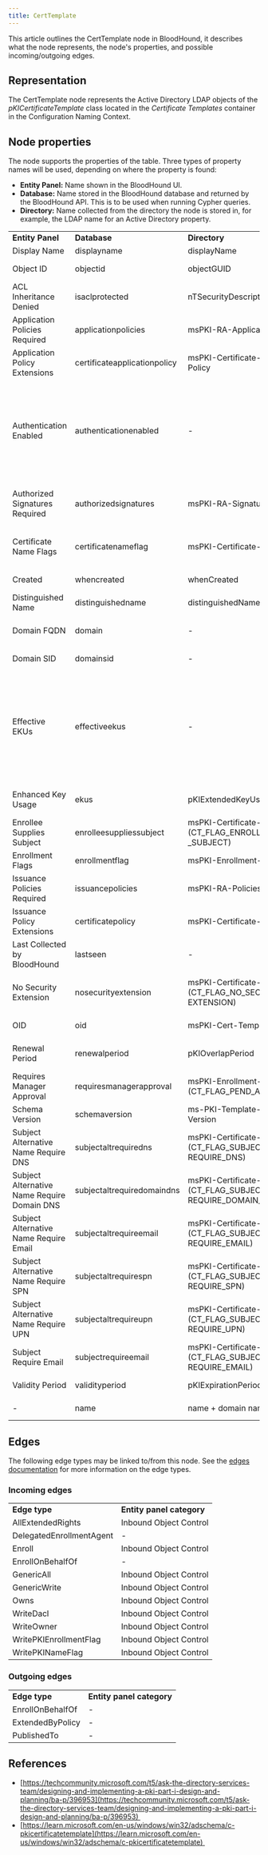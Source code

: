 ```yaml
---
title: CertTemplate
---
```


This article outlines the CertTemplate node in BloodHound, it describes what the node represents, the node's properties, and possible incoming/outgoing edges.

## Representation

The CertTemplate node represents the Active Directory LDAP objects of the _pKICertificateTemplate_ class located in the _Certificate Templates_ container in the Configuration Naming Context.

## Node properties

The node supports the properties of the table. Three types of property names will be used, depending on where the property is found:

* **Entity Panel:** Name shown in the BloodHound UI.
* **Database:** Name stored in the BloodHound database and returned by the BloodHound API. This is to be used when running Cypher queries.
* **Directory:** Name collected from the directory the node is stored in, for example, the LDAP name for an Active Directory property.

|     |     |     |     |
| --- | --- | --- | --- |
| **Entity Panel** | **Database** | **Directory** | **Description** |
| Display Name | displayname | displayName | The display name of the object. |
| Object ID | objectid | objectGUID | The object's unique identifier in the directory. |
| ACL Inheritance Denied | isaclprotected | nTSecurityDescriptor | Whether inherited permissions (ACEs) from containers are blocked on this object. |
| Application Policies Required | applicationpolicies | msPKI-RA-Application-Policies | The required RA application policy EKU in the counter signatures of certificate requests. |
| Application Policy Extensions | certificateapplicationpolicy | msPKI-Certificate-Application-Policy | List of EKUs that might go into issued certificates (see Effective EKUs). |
| Authentication Enabled | authenticationenabled | -   | Whether the certificate can be used for authentication. See this blog post for more details on how it is calculated: [https://posts.specterops.io/adcs-attack-paths-in-bloodhound-part-1-799f3d3b03cf](https://posts.specterops.io/adcs-attack-paths-in-bloodhound-part-1-799f3d3b03cf) |
| Authorized Signatures Required | authorizedsignatures | msPKI-RA-Signature | Specifies the number of enrollment registration authority signatures that are required in an enrollment request. |
| Certificate Name Flags | certificatenameflag | msPKI-Certificate-Name-Flag | Contains the flags related to constructing the Subject and Subject Alternative Name in an issued certificate. |
| Created | whencreated | whenCreated | When the object was created in the directory. |
| Distinguished Name | distinguishedname | distinguishedName | The name of the object and its location in AD. |
| Domain FQDN | domain | -   | The fully qualified domain name (FQDN) of the domain the object belongs to. |
| Domain SID | domainsid | -   | The SID of the domain the object belongs to. |
| Effective EKUs | effectiveekus | -   | The list EKUs that will be in the Enhanced Key Usage (2.5.29.37) property of issued certificates. <br/><br/>It will contain the EKUs of msPKI-Certificate-Application-Policy by default. It will contain the EKUs of pKIExtendedKeyUsage instead if the schema version is 1 and pKIExtendedKeyUsage is not empty. |
| Enhanced Key Usage | ekus | pKIExtendedKeyUsage | List of EKUs that might go into issued certificates (see Effective EKUs). |
| Enrollee Supplies Subject | enrolleesuppliessubject | msPKI-Certificate-Name-Flag (CT\_FLAG\_ENROLLEE_SUPPLIES  <br/>_SUBJECT) | Whether the certificate template requires the enrollee to supply the Subject Alternative Name data. |
| Enrollment Flags | enrollmentflag | msPKI-Enrollment-Flag | Contains enrollment-related flags. |
| Issuance Policies Required | issuancepolicies | msPKI-RA-Policies | Contains the list of required policy OIDs from those who sign enrollment requests. |
| Issuance Policy Extensions | certificatepolicy | msPKI-Certificate-Policy | List of issuance polices that are included in issued certificates. |
| Last Collected by BloodHound | lastseen | -   | When the object was last collected and ingested in BloodHound. |
| No Security Extension | nosecurityextension | msPKI-Certificate-Name-Flag (CT\_FLAG\_NO\_SECURITY\_  <br/>EXTENSION) | Whether issued certificates will include a certificate extension (SID of the enrollee), which may be required for authentication. |
| OID | oid | msPKI-Cert-Template-OID | Specifies the object identifier of the certificate template. |
| Renewal Period | renewalperiod | pKIOverlapPeriod | The period by which issued certificates should be renewed before they expire. |
| Requires Manager Approval | requiresmanagerapproval | msPKI-Enrollment-Flag (CT\_FLAG\_PEND\_ALL\_REQUESTS) | Whether certificate requests will require manager approval. |
| Schema Version | schemaversion | ms-PKI-Template-Schema-Version | The schema version of the certificate template. |
| Subject Alternative Name Require DNS | subjectaltrequiredns | msPKI-Certificate-Name-Flag (CT\_FLAG\_SUBJECT\_ALT\_  <br/>REQUIRE_DNS) | Whether the certificate template requires the DNS name of the subject for the Subject Alternative Name. |
| Subject Alternative Name Require Domain DNS | subjectaltrequiredomaindns | msPKI-Certificate-Name-Flag (CT\_FLAG\_SUBJECT\_ALT\_  <br/>REQUIRE\_DOMAIN\_DNS) | Whether the certificate template requires the domain DNS name of the subject for the Subject Alternative Name. |
| Subject Alternative Name Require Email | subjectaltrequireemail | msPKI-Certificate-Name-Flag (CT\_FLAG\_SUBJECT\_ALT\_  <br/>REQUIRE_EMAIL) | Whether the certificate template requires the email of the subject for the Subject Alternative Name. |
| Subject Alternative Name Require SPN | subjectaltrequirespn | msPKI-Certificate-Name-Flag (CT\_FLAG\_SUBJECT\_ALT\_  <br/>REQUIRE_SPN) | Whether the certificate template requires the UPN (yes, not the SPN) of the subject for the Subject Alternative Name. |
| Subject Alternative Name Require UPN | subjectaltrequireupn | msPKI-Certificate-Name-Flag (CT\_FLAG\_SUBJECT\_ALT\_  <br/>REQUIRE_UPN) | Whether the certificate template requires the UPN of the subject for the Subject Alternative Name. |
| Subject Require Email | subjectrequireemail | msPKI-Certificate-Name-Flag (CT\_FLAG\_SUBJECT_  <br/>REQUIRE_EMAIL) | Whether the certificate template requires the email of the subject. |
| Validity Period | validityperiod | pKIExpirationPeriod | The validity period for issued certificates. |
| -   | name | name + domain name | Name of the object + @ + the name of the domain. |

## Edges

The following edge types may be linked to/from this node. See the [edges documentation](/hc/en-us/sections/Edges) for more information on the edge types.

### Incoming edges

|     |     |
| --- | --- |
| **Edge type** | **Entity panel category** |
| AllExtendedRights | Inbound Object Control |
| DelegatedEnrollmentAgent | -   |
| Enroll | Inbound Object Control |
| EnrollOnBehalfOf | -   |
| GenericAll | Inbound Object Control |
| GenericWrite | Inbound Object Control |
| Owns | Inbound Object Control |
| WriteDacl | Inbound Object Control |
| WriteOwner | Inbound Object Control |
| WritePKIEnrollmentFlag | Inbound Object Control |
| WritePKINameFlag | Inbound Object Control |

### Outgoing edges

|     |     |
| --- | --- |
| **Edge type** | **Entity panel category** |
| EnrollOnBehalfOf | -   |
| ExtendedByPolicy | -   |
| PublishedTo | -   |

## References

* [https://techcommunity.microsoft.com/t5/ask-the-directory-services-team/designing-and-implementing-a-pki-part-i-design-and-planning/ba-p/396953](https://techcommunity.microsoft.com/t5/ask-the-directory-services-team/designing-and-implementing-a-pki-part-i-design-and-planning/ba-p/396953) 
* [https://learn.microsoft.com/en-us/windows/win32/adschema/c-pkicertificatetemplate](https://learn.microsoft.com/en-us/windows/win32/adschema/c-pkicertificatetemplate) 

